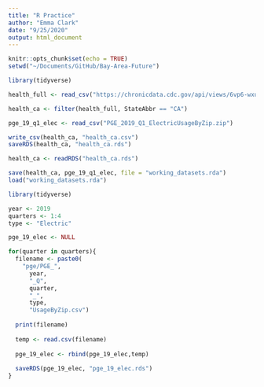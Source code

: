 ```yaml
---
title: "R Practice"
author: "Emma Clark"
date: "9/25/2020"
output: html_document
---
```


```r
knitr::opts_chunk$set(echo = TRUE)
setwd("~/Documents/GitHub/Bay-Area-Future")

```

```r
library(tidyverse)

health_full <- read_csv("https://chronicdata.cdc.gov/api/views/6vp6-wxuq/rows.csv?accessType=DOWNLOAD")

```

```r
health_ca <- filter(health_full, StateAbbr == "CA")
```

```r
pge_19_q1_elec <- read_csv("PGE_2019_Q1_ElectricUsageByZip.zip")
```

```r
write_csv(health_ca, "health_ca.csv")
saveRDS(health_ca, "health_ca.rds")

health_ca <- readRDS("health_ca.rds")

save(health_ca, pge_19_q1_elec, file = "working_datasets.rda")
load("working_datasets.rda")
```

```r
library(tidyverse)

year <- 2019
quarters <- 1:4
type <- "Electric"

pge_19_elec <- NULL

for(quarter in quarters){
  filename <- paste0(
    "pge/PGE_",
      year,
      "_Q",
      quarter,
      "_",
      type,
      "UsageByZip.csv")
  
  print(filename)
  
  temp <- read.csv(filename)
  
  pge_19_elec <- rbind(pge_19_elec,temp)
  
  saveRDS(pge_19_elec, "pge_19_elec.rds")
}


```

